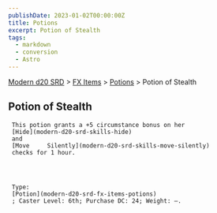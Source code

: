 ```yaml
---
publishDate: 2023-01-02T00:00:00Z
title: Potions
excerpt: Potion of Stealth
tags:
  - markdown
  - conversion
  - Astro
---
```


[Modern d20 SRD](/#modernD20) > [FX Items](modern-d20-srd-fx-items-index) > [Potions](modern-d20-srd-fx-items-potions) > Potion of Stealth

## Potion of Stealth




     This potion grants a +5 circumstance bonus on her
     [Hide](modern-d20-srd-skills-hide)
     and
     [Move     Silently](modern-d20-srd-skills-move-silently)
     checks for 1 hour.




     Type:
     [Potion](modern-d20-srd-fx-items-potions)
     ; Caster Level: 6th; Purchase DC: 24; Weight: —.
